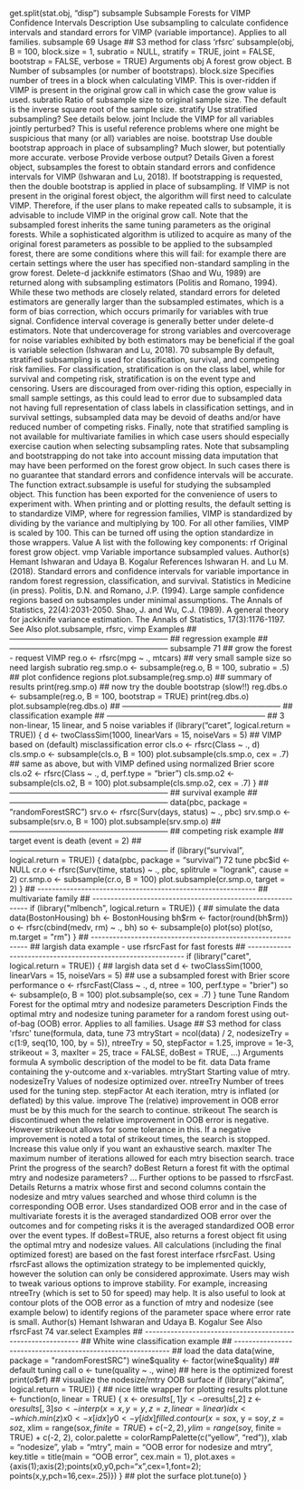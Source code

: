 get.split(stat.obj, "disp")
subsample Subsample Forests for VIMP Confidence Intervals
Description
Use subsampling to calculate confidence intervals and standard errors for VIMP (variable importance).
Applies to all families.
subsample 69
Usage
## S3 method for class 'rfsrc'
subsample(obj,
B = 100,
block.size = 1,
subratio = NULL,
stratify = TRUE,
joint = FALSE,
bootstrap = FALSE,
verbose = TRUE)
Arguments
obj A forest grow object.
B Number of subsamples (or number of bootstraps).
block.size Specifies number of trees in a block when calculating VIMP. This is over-ridden
if VIMP is present in the original grow call in which case the grow value is used.
subratio Ratio of subsample size to original sample size. The default is the inverse square
root of the sample size.
stratify Use stratified subsampling? See details below.
joint Include the VIMP for all variables jointly perturbed? This is useful reference
problems where one might be suspicious that many (or all) variables are noise.
bootstrap Use double bootstrap approach in place of subsampling? Much slower, but potentially
more accurate.
verbose Provide verbose output?
Details
Given a forest object, subsamples the forest to obtain standard errors and confidence intervals for
VIMP (Ishwaran and Lu, 2018). If bootstrapping is requested, then the double bootstrap is applied
in place of subsampling.
If VIMP is not present in the original forest object, the algorithm will first need to calculate VIMP.
Therefore, if the user plans to make repeated calls to subsample, it is advisable to include VIMP in
the original grow call. Note that the subsampled forest inherits the same tuning parameters as the
original forests. While a sophisticated algorithm is utilized to acquire as many of the original forest
parameters as possible to be applied to the subsampled forest, there are some conditions where this
will fail: for example there are certain settings where the user has specified non-standard sampling
in the grow forest.
Delete-d jackknife estimators (Shao and Wu, 1989) are returned along with subsampling estimators
(Politis and Romano, 1994). While these two methods are closely related, standard errors for deleted
estimators are generally larger than the subsampled estimates, which is a form of bias correction,
which occurs primarily for variables with true signal. Confidence interval coverage is generally
better under delete-d estimators. Note that undercoverage for strong variables and overcoverage
for noise variables exhibited by both estimators may be beneficial if the goal is variable selection
(Ishwaran and Lu, 2018).
70 subsample
By default, stratified subsampling is used for classification, survival, and competing risk families.
For classification, stratification is on the class label, while for survival and competing risk, stratification
is on the event type and censoring. Users are discouraged from over-riding this option,
especially in small sample settings, as this could lead to error due to subsampled data not having
full representation of class labels in classification settings, and in survival settings, subsampled
data may be devoid of deaths and/or have reduced number of competing risks. Finally, note that
stratified sampling is not available for multivariate families in which case users should especially
exercise caution when selecting subsampling rates.
Note that subsampling and bootstrapping do not take into account missing data imputation that may
have been performed on the forest grow object. In such cases there is no guarantee that standard
errors and confidence intervals will be accurate.
The function extract.subsample is useful for studying the subsampled object. This function has
been exported for the convenience of users to experiment with.
When printing and or plotting results, the default setting is to standardize VIMP, where for regression
families, VIMP is standardized by dividing by the variance and multiplying by 100. For all
other families, VIMP is scaled by 100. This can be turned off using the option standardize in
those wrappers.
Value
A list with the following key components:
rf Original forest grow object.
vmp Variable importance subsampled values.
Author(s)
Hemant Ishwaran and Udaya B. Kogalur
References
Ishwaran H. and Lu M. (2018). Standard errors and confidence intervals for variable importance in
random forest regression, classification, and survival. Statistics in Medicine (in press).
Politis, D.N. and Romano, J.P. (1994). Large sample confidence regions based on subsamples under
minimal assumptions. The Annals of Statistics, 22(4):2031-2050.
Shao, J. and Wu, C.J. (1989). A general theory for jackknife variance estimation. The Annals of
Statistics, 17(3):1176-1197.
See Also
plot.subsample, rfsrc, vimp
Examples
## ------------------------------------------------------------
## regression example
## ------------------------------------------------------------
subsample 71
## grow the forest - request VIMP
reg.o <- rfsrc(mpg ~ ., mtcars)
## very small sample size so need largish subratio
reg.smp.o <- subsample(reg.o, B = 100, subratio = .5)
## plot confidence regions
plot.subsample(reg.smp.o)
## summary of results
print(reg.smp.o)
## now try the double bootstrap (slow!!)
reg.dbs.o <- subsample(reg.o, B = 100, bootstrap = TRUE)
print(reg.dbs.o)
plot.subsample(reg.dbs.o)
## ------------------------------------------------------------
## classification example
## ------------------------------------------------------------
## 3 non-linear, 15 linear, and 5 noise variables
if (library("caret", logical.return = TRUE)) {
d <- twoClassSim(1000, linearVars = 15, noiseVars = 5)
## VIMP based on (default) misclassification error
cls.o <- rfsrc(Class ~ ., d)
cls.smp.o <- subsample(cls.o, B = 100)
plot.subsample(cls.smp.o, cex = .7)
## same as above, but with VIMP defined using normalized Brier score
cls.o2 <- rfsrc(Class ~ ., d, perf.type = "brier")
cls.smp.o2 <- subsample(cls.o2, B = 100)
plot.subsample(cls.smp.o2, cex = .7)
}
## ------------------------------------------------------------
## survival example
## ------------------------------------------------------------
data(pbc, package = "randomForestSRC")
srv.o <- rfsrc(Surv(days, status) ~ ., pbc)
srv.smp.o <- subsample(srv.o, B = 100)
plot.subsample(srv.smp.o)
## ------------------------------------------------------------
## competing risk example
## target event is death (event = 2)
## ------------------------------------------------------------
if (library("survival", logical.return = TRUE)) {
data(pbc, package = "survival")
72 tune
pbc$id <- NULL
cr.o <- rfsrc(Surv(time, status) ~ ., pbc, splitrule = "logrank", cause = 2)
cr.smp.o <- subsample(cr.o, B = 100)
plot.subsample(cr.smp.o, target = 2)
}
## ------------------------------------------------------------
## multivariate family
## ------------------------------------------------------------
if (library("mlbench", logical.return = TRUE)) {
## simulate the data
data(BostonHousing)
bh <- BostonHousing
bh$rm <- factor(round(bh$rm))
o <- rfsrc(cbind(medv, rm) ~ ., bh)
so <- subsample(o)
plot(so)
plot(so, m.target = "rm")
}
## ------------------------------------------------------------
## largish data example - use rfsrcFast for fast forests
## ------------------------------------------------------------
if (library("caret", logical.return = TRUE)) {
## largish data set
d <- twoClassSim(1000, linearVars = 15, noiseVars = 5)
## use a subsampled forest with Brier score performance
o <- rfsrcFast(Class ~ ., d, ntree = 100, perf.type = "brier")
so <- subsample(o, B = 100)
plot.subsample(so, cex = .7)
}
tune Tune Random Forest for the optimal mtry and nodesize parameters
Description
Finds the optimal mtry and nodesize tuning parameter for a random forest using out-of-bag (OOB)
error. Applies to all families.
Usage
## S3 method for class 'rfsrc'
tune(formula, data,
tune 73
mtryStart = ncol(data) / 2,
nodesizeTry = c(1:9, seq(10, 100, by = 5)), ntreeTry = 50,
stepFactor = 1.25, improve = 1e-3, strikeout = 3, maxIter = 25,
trace = FALSE, doBest = TRUE, ...)
Arguments
formula A symbolic description of the model to be fit.
data Data frame containing the y-outcome and x-variables.
mtryStart Starting value of mtry.
nodesizeTry Values of nodesize optimized over.
ntreeTry Number of trees used for the tuning step.
stepFactor At each iteration, mtry is inflated (or deflated) by this value.
improve The (relative) improvement in OOB error must be by this much for the search to
continue.
strikeout The search is discontinued when the relative improvement in OOB error is negative.
However strikeout allows for some tolerance in this. If a negative improvement
is noted a total of strikeout times, the search is stopped. Increase
this value only if you want an exhaustive search.
maxIter The maximum number of iterations allowed for each mtry bisection search.
trace Print the progress of the search?
doBest Return a forest fit with the optimal mtry and nodesize parameters?
... Further options to be passed to rfsrcFast.
Details
Returns a matrix whose first and second columns contain the nodesize and mtry values searched
and whose third column is the corresponding OOB error. Uses standardized OOB error and in the
case of multivariate forests it is the averaged standardized OOB error over the outcomes and for
competing risks it is the averaged standardized OOB error over the event types.
If doBest=TRUE, also returns a forest object fit using the optimal mtry and nodesize values.
All calculations (including the final optimized forest) are based on the fast forest interface rfsrcFast.
Using rfsrcFast allows the optimization strategy to be implemented quickly, however the solution
can only be considered approximate. Users may wish to tweak various options to improve stability.
For example, increasing ntreeTry (which is set to 50 for speed) may help. It is also useful to
look at contour plots of the OOB error as a function of mtry and nodesize (see example below) to
identify regions of the parameter space where error rate is small.
Author(s)
Hemant Ishwaran and Udaya B. Kogalur
See Also
rfsrcFast
74 var.select
Examples
## ------------------------------------------------------------
## White wine classification example
## ------------------------------------------------------------
## load the data
data(wine, package = "randomForestSRC")
wine$quality <- factor(wine$quality)
## default tuning call
o <- tune(quality ~ ., wine)
## here is the optimized forest
print(o$rf)
## visualize the nodesize/mtry OOB surface
if (library("akima", logical.return = TRUE)) {
## nice little wrapper for plotting results
plot.tune <- function(o, linear = TRUE) {
x <- o$results[,1]
y <- o$results[,2]
z <- o$results[,3]
so <- interp(x=x, y=y, z=z, linear = linear)
idx <- which.min(z)
x0 <- x[idx]
y0 <- y[idx]
filled.contour(x = so$x,
y = so$y,
z = so$z,
xlim = range(so$x, finite = TRUE) + c(-2, 2),
ylim = range(so$y, finite = TRUE) + c(-2, 2),
color.palette =
colorRampPalette(c("yellow", "red")),
xlab = "nodesize",
ylab = "mtry",
main = "OOB error for nodesize and mtry",
key.title = title(main = "OOB error", cex.main = 1),
plot.axes = {axis(1);axis(2);points(x0,y0,pch="x",cex=1,font=2);
points(x,y,pch=16,cex=.25)})
}
## plot the surface
plot.tune(o)
}
